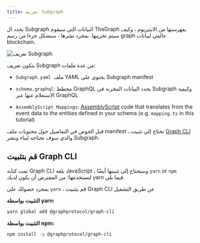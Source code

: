 ```yaml
---
title: تعريف Subgraph
---
```


يحدد ال Subgraph البيانات التي سيقوم TheGraph بفهرستها من الايثيريوم ، وكيف سيتم تخزينها. بمجرد نشرها ، ستشكل جزءا من رسم graph عالمي لبيانات blockchain.

![تعريف Subgraph](/img/define-subgraph.png)

يتكون تعريف Subgraph من عدة ملفات:

- `Subgraph.yaml `ملف YAML يحتوي على Subgraph manifest

- ` schema.graphql `: مخطط GraphQL يحدد البيانات المخزنة في Subgraph وكيفية الاستعلام عنها عبر GraphQL

- `AssemblyScript Mappings`: [AssemblyScript](https://github.com/AssemblyScript/assemblyscript) code that translates from the event data to the entities defined in your schema (e.g. `mapping.ts` in this tutorial)

قبل الخوض في التفاصيل حول محتويات ملف manifest ، تحتاج إلى تثبيت [Graph CLI](https://github.com/graphprotocol/graph-cli) والذي سوف تحتاجه لبناء ونشر Subgraph.

## قم بتثبيت Graph CLI

تمت كتابة Graph CLI بلغة JavaScript ، وستحتاج إلى تثبيتها أيضًا `yarn` or `npm` لتستخدمها؛ من المفترض أن يكون لديك yarn فيما يلي.

بمجرد حصولك على ` yarn ` ، قم بتثبيت Graph CLI عن طريق التشغيل

**التثبيت بواسطة yarn:**

```bash
yarn global add @graphprotocol/graph-cli
```

**التثبيت بواسطة npm:**

```bash
npm install -g @graphprotocol/graph-cli
```
